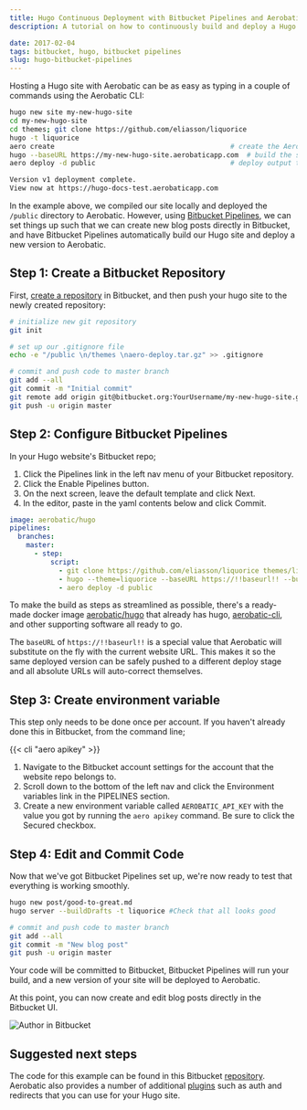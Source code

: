 ```yaml
---
title: Hugo Continuous Deployment with Bitbucket Pipelines and Aerobatic
description: A tutorial on how to continuously build and deploy a Hugo site with Bitbucket Pipelines.

date: 2017-02-04
tags: bitbucket, hugo, bitbucket pipelines
slug: hugo-bitbucket-pipelines
---
```


Hosting a Hugo site with Aerobatic can be as easy as typing in a couple of commands using the Aerobatic CLI:

```bash
hugo new site my-new-hugo-site
cd my-new-hugo-site
cd themes; git clone https://github.com/eliasson/liquorice
hugo -t liquorice
aero create                                           # create the Aerobatic site
hugo --baseURL https://my-new-hugo-site.aerobaticapp.com  # build the site overriding baseURL
aero deploy -d public                                 # deploy output to Aerobatic

Version v1 deployment complete.
View now at https://hugo-docs-test.aerobaticapp.com
```

In the example above, we compiled our site locally and deployed the `/public` directory to Aerobatic. However, using [Bitbucket Pipelines](https://bitbucket.org/product/features/pipelines), we can set things up such that we can create new blog posts directly in Bitbucket, and have Bitbucket Pipelines automatically build our Hugo site and deploy a new version to Aerobatic.

## Step 1: Create a Bitbucket Repository

First, [create a repository](https://confluence.atlassian.com/bitbucket/create-a-git-repository-759857290.html) in Bitbucket, and then push your hugo site to the newly created repository:

```bash
# initialize new git repository
git init

# set up our .gitignore file
echo -e "/public \n/themes \naero-deploy.tar.gz" >> .gitignore

# commit and push code to master branch
git add --all
git commit -m "Initial commit"
git remote add origin git@bitbucket.org:YourUsername/my-new-hugo-site.git
git push -u origin master
```

## Step 2: Configure Bitbucket Pipelines

In your Hugo website's Bitbucket repo;

1. Click the Pipelines link in the left nav menu of your Bitbucket repository.
2. Click the Enable Pipelines button.
3. On the next screen, leave the default template and click Next.
4. In the editor, paste in the yaml contents below and click Commit.

```yaml
image: aerobatic/hugo
pipelines:
  branches:
    master:
      - step:
          script:
            - git clone https://github.com/eliasson/liquorice themes/liquorice
            - hugo --theme=liquorice --baseURL https://!!baseurl!! --buildDrafts
            - aero deploy -d public
```

To make the build as steps as streamlined as possible, there's a ready-made docker image [aerobatic/hugo](https://hub.docker.com/r/aerobatic/hugo/) that already has hugo, [aerobatic-cli](/docs/cli/), and other supporting software all ready to go.

The `baseURL` of `https://!!baseurl!!` is a special value that Aerobatic will substitute on the fly with the current website URL. This makes it so the same deployed version can be safely pushed to a different deploy stage and all absolute URLs will auto-correct themselves.

## Step 3: Create environment variable

This step only needs to be done once per account. If you haven't already done this in Bitbucket, from the command line;

{{< cli "aero apikey" >}}

1. Navigate to the Bitbucket account settings for the account that the website repo belongs to.
2. Scroll down to the bottom of the left nav and click the Environment variables link in the PIPELINES section.
3. Create a new environment variable called `AEROBATIC_API_KEY` with the value you got by running the `aero apikey` command. Be sure to click the Secured checkbox.

## Step 4: Edit and Commit Code

Now that we've got Bitbucket Pipelines set up, we're now ready to test that everything is working smoothly.

```bash
hugo new post/good-to-great.md
hugo server --buildDrafts -t liquorice #Check that all looks good

# commit and push code to master branch
git add --all
git commit -m "New blog post"
git push -u origin master
```

Your code will be committed to Bitbucket, Bitbucket Pipelines will run your build, and a new version of your site will be deployed to Aerobatic.

At this point, you can now create and edit blog posts directly in the Bitbucket UI.

<img class="screenshot" src="/img/bitbucket-blog-post.png" alt="Author in Bitbucket">

## Suggested next steps

The code for this example can be found in this Bitbucket [repository](https://bitbucket.org/dundonian/hugo-docs-test). Aerobatic also provides a number of additional [plugins](https://www.aerobatic.com/docs) such as auth and redirects that you can use for your Hugo site.
